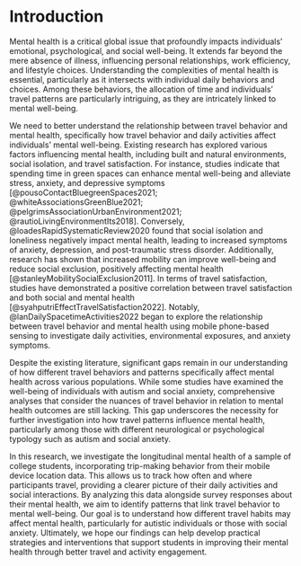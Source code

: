 # Introduction

Mental health is a critical global issue that profoundly impacts individuals' emotional, psychological, and social well-being. It extends far beyond the mere absence of illness, influencing personal relationships, work efficiency, and lifestyle choices. Understanding the complexities of mental health is essential, particularly as it intersects with individual daily behaviors and choices. Among these behaviors, the allocation of time and individuals’ travel patterns are particularly intriguing, as they are intricately linked to mental well-being.

We need to better understand the relationship between travel behavior and mental health, specifically how travel behavior and daily activities affect individuals' mental well-being. Existing research has explored various factors influencing mental health, including built and natural environments, social isolation, and travel satisfaction. For instance, studies indicate that spending time in green spaces can enhance mental well-being and alleviate stress, anxiety, and depressive symptoms [@pousoContactBluegreenSpaces2021; @whiteAssociationsGreenBlue2021; @pelgrimsAssociationUrbanEnvironment2021; @rautioLivingEnvironmentIts2018]. Conversely, @loadesRapidSystematicReview2020 found that social isolation and loneliness negatively impact mental health, leading to increased symptoms of anxiety, depression, and post-traumatic stress disorder. Additionally, research has shown that increased mobility can improve well-being and reduce social exclusion, positively affecting mental health [@stanleyMobilitySocialExclusion2011]. In terms of travel satisfaction, studies have demonstrated a positive correlation between travel satisfaction and both social and mental health [@syahputriEffectTravelSatisfaction2022]. Notably, @lanDailySpacetimeActivities2022 began to explore the relationship between travel behavior and mental health using mobile phone-based sensing to investigate daily activities, environmental exposures, and anxiety symptoms.

Despite the existing literature, significant gaps remain in our understanding of how different travel behaviors and patterns specifically affect mental health across various populations. While some studies have examined the well-being of individuals with autism and social anxiety, comprehensive analyses that consider the nuances of travel behavior in relation to mental health outcomes are still lacking. This gap underscores the necessity for further investigation into how travel patterns influence mental health, particularly among those with different neurological or psychological typology such as autism and social anxiety.

In this research, we investigate the longitudinal mental health of a sample of college students, incorporating trip-making behavior from their mobile device location data. This allows us to track how often and where participants travel, providing a clearer picture of their daily activities and social interactions. By analyzing this data alongside survey responses about their mental health, we aim to identify patterns that link travel behavior to mental well-being. Our goal is to understand how different travel habits may affect mental health, particularly for autistic individuals or those with social anxiety. Ultimately, we hope our findings can help develop practical strategies and interventions that support students in improving their mental health through better travel and activity engagement.
